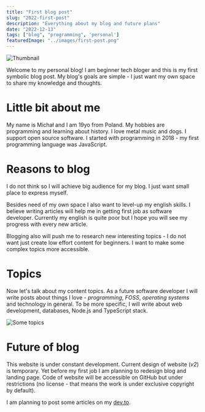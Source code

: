 ```yaml
---
title: "First blog post"
slug: "2022-first-post"
description: "Everything about my blog and future plans"
date: "2022-12-13"
tags: ["blog", "programming", 'personal']
featuredImage: "../images/first-post.png"
---
```


![Thumbnail](../images/first-post.png)

Welcome to my personal blog! I am beginner tech bloger and this is my first symbolic blog post. My blog's goals are simple - I just want my own space to share my knowledge and thoughts.

# Little bit about me
My name is Michał and I am 19yo from Poland. My hobbies are programming and  learning about history. I love metal music and dogs. I support open source software. I started with programming in 2018 - my first programming language was JavaScript.

# Reasons to blog
I do not think so I will achieve big audience for my blog. I just want small place to express myself.

Besides need of my own space I also want to level-up my english skills. I believe writing articles will help me in getting first job as software developer. Currently my english is quite poor but I hope you will see my progress with every new article.

Blogging also will push me to research new interesting topics - I do not want just create low effort content for beginners. I want to make some complex topics more accessible.

# Topics
Now let's talk about my content topics. As a future software developer I will write posts about things I love - *programming*, *FOSS*, *operating systems* and technology in general. To be more specific, I will write about web development, databases, Node.js and TypeScript stack.

![Some topics](../images/topics-banner.png)

# Future of blog
This website is under constant development. Current design of website (*v2*) is temporary. Yet before my first job I am planning to redesign blog and landing page. Code of website will be accessible on GitHub but under restrictions (no license - that means the work is under exclusive copyright by default).

I am planning to post some articles on my [dev.to](https://dev.to/michaldziuba "My dev.to profile").
